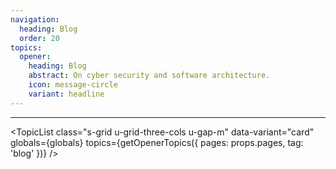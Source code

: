 ```yaml
---
navigation:
  heading: Blog
  order: 20
topics:
  opener:
    heading: Blog
    abstract: On cyber security and software architecture.
    icon: message-circle
    variant: headline
---
```


<div class="s-popout">
  <Topic
    data-variant="profile"
    globals={globals}
    topic={frontmatter.topics.opener}
  />
</div>

---

<TopicList
  class="s-grid u-grid-three-cols u-gap-m"
  data-variant="card"
  globals={globals}
  topics={getOpenerTopics({ pages: props.pages, tag: 'blog' })}
/>
